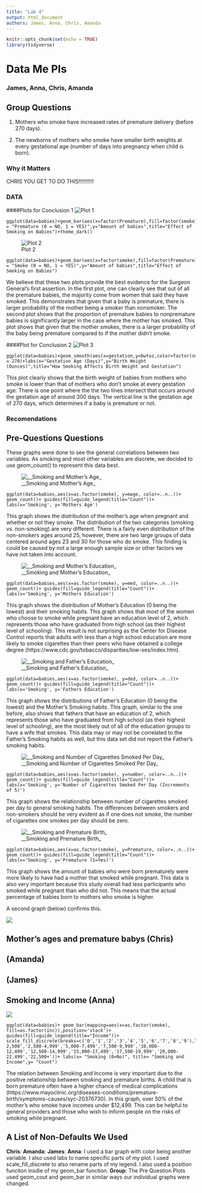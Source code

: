 ---
title: "Lab 4"
output: html_document
authors: James, Anna, Chris, Amanda
---

```{r setup, include=FALSE}
knitr::opts_chunk$set(echo = TRUE)
library(tidyverse)
```
# Data Me Pls
### James, Anna, Chris, Amanda

## Group Questions
1. Mothers who smoke have increased rates of premature delivery (before 270 days).

2. The newborns of mothers who smoke have smaller birth weights at every gestational age (number of days into pregnancy when child is born).

### Why it Matters
CHRIS YOU GET TO DO THIS!!!!!!!!!!

### DATA
####Plots for Conclusion 1
![Plot 1](graphs_q1/babies_vs_premature.png)

```
ggplot(data=babies)+geom_bar(aes(x=factor(Premature),fill=factor(smoke)),position="dodge")+labs(x = "Premature (0 = NO, 1 = YES)",y="Amount of babies",title="Effect of Smoking on Babies")+theme_dark()
```

![Plot 2](graphs_q1/babies_vs_smoking.png)

```
ggplot(data=babies)+geom_bar(aes(x=factor(smoke),fill=factor(Premature)),position="dodge")+labs(x = "Smoke (0 = NO, 1 = YES)",y="Amount of babies",title="Effect of Smoking on Babies")
```

We believe that these two plots provide the best evidence for the Surgeon General's first assertion. In the first plot, one can clearly see that out of all the premature babies, the majority come from women that said they have smoked. This demonstrates that given that a baby is premature, there is larger probability of the mother being a smoker than nonsmoker. The second plot shows that the proportion of premature babies to nonpremature babies is significantly larger in the case where the mother has smoked. This plot shows that given that the mother smokes, there is a larger probability of the baby being premature compared to if the mother didn't smoke. 

####Plot for Conclusion 2
![Plot 3](graphs_q2/weight_age_smoking.png)

```
ggplot(data=babies)+geom_smooth(aes(x=gestation,y=bwtoz,color=factor(smoke)),se=FALSE)+geom_vline(xintercept = 270)+labs(x="Gestation Age (Days)",y="Birth Weight (Ounces)",title="How Smoking Affects Birth Weight and Gestation")
```

This plot clearly shows that the birth weight of babies from mothers who smoke is lower than that of mothers who don't smoke at every gestation age. There is one point where the the two lines intersect that occurs around the gestation age of around 300 days. The vertical line is the gestation age of 270 days, which determines if a baby is premature or not. 

### Recomendations

## Pre-Questions Questions
These graphs were done to see the general correlations between two variables. As smoking and most other variables are discrete, we decided to use geom_count() to represent this data best.

![__Smoking and Mother's Age_](pre question/Pre Plot 2.png)
```
ggplot(data=babies,aes(x=as.factor(smoke), y=mage, color=..n..))+ geom_count()+ guides(fill=guide_legend(title="Count"))+ labs(x='Smoking', y='Mothers Age')
```
This graph shows the distribution of the mother's age when pregnant and whether or not they smoke. The distribution of the two categories (smoking vs. non-smoking) are very different. There is a fairly even distribution of the non-smokers ages around 25, however, there are two large groups of data centered around ages 23 and 30 for those who do smoke. This finding is could be caused by not a large enough sample size or other factors we have not taken into account.

![__Smoking and Mother's Education_](pre question/Pre Plot 1.png)
```
ggplot(data=babies,aes(x=as.factor(smoke), y=med, color=..n..))+ geom_count()+ guides(fill=guide_legend(title="Count"))+ labs(x='Smoking', y='Mothers Education')
```
This graph shows the distribution of Mother's Education (0 being the lowest) and their smoking habits. This graph shows that most of the women who choose to smoke while pregnant have an education level of 2, which represents those who have graduated from high school (as their highest level of schooling). This result is not surprising as the Center for Disease Control reports that adults with less than a high school education are more likely to smoke cigarettes than their peers who have obtained a college degree (https://www.cdc.gov/tobacco/disparities/low-ses/index.htm).

![__Smoking and Father's Education_](pre question/Pre Plot 3.png)
```
ggplot(data=babies,aes(x=as.factor(smoke), y=ded, color=..n..))+ geom_count()+ guides(fill=guide_legend(title="Count"))+ labs(x='Smoking', y='Fathers Education')
```
This graph shows the distributions of Father's Education (0 being the lowest) and the Mother's Smoking habits. This graph, similar to the one before, also shows that fathers that have an education of 2, which represents those who have graduated from high school (as their highest level of schooling), are the most likely out of all of the education groups to have a wife that smokes. This data may or may not be correlated to the Father's Smoking habits as well, but this data set did not report the Father's smoking habits.

![__Smoking and Number of Cigarettes Smoked Per Day_](pre question/Pre Plot 5.png)
```
ggplot(data=babies,aes(x=as.factor(smoke), y=number, color=..n..))+ geom_count()+ guides(fill=guide_legend(title="Count"))+ labs(x='Smoking', y='Number of Cigarettes Smoked Per Day (Increments of 5)')
```
This graph shows the relationship between number of cigarettes smoked per day to general smoking habits. The differences between smokers and non-smokers should be very evident as if one does not smoke, the number of cigarettes one smokes per day should be zero.

![__Smoking and Premature Birth_](pre question/Pre Plot 6.png)
```
ggplot(data=babies,aes(x=as.factor(smoke), y=Premature, color=..n..))+ geom_count()+ guides(fill=guide_legend(title="Count"))+ labs(x='Smoking', y='Premature (1=Yes)')
```
This graph shows the amount of babies who were born prematurely were more likely to have had a mother that smoked while pregnant. This data is also very important because this study overall had less participants who smoked while pregnant than who did not. This means that the actual percentage of babies born to mothers who smoke is higher.

A second graph (below) confirms this. 

![](pre question/Pre Plot 7.png)

## Mother's ages and premature babys (Chris)

## (Amanda)

## (James)

## Smoking and Income (Anna)
![](plots/Anna's plot.png)

```
ggplot(data=babies)+ geom_bar(mapping=aes(x=as.factor(smoke), fill=as.factor(inc)),position='stack')+ guides(fill=guide_legend(title="Income"))+ scale_fill_discrete(breaks=c('0','1','2','3','4','5','6','7','8','9'),labels=c('Under 2,500','2,500-4,999','5,000-7,499','7,500-9,999','10,000-12,499','12,500-14,999','15,000-17,499','17,500-19,999','20,000-22,499','22,500+'))+ labs(x= "Smoking (0=No)", title= "Smoking and Income",y= "Count")
```
The relation between Smoking and Income is very important due to the positive relationship between smoking and premature births. A child that is born premature often have a higher chance of medical complications (https://www.mayoclinic.org/diseases-conditions/premature-birth/symptoms-causes/syc-20376730). In this graph, over 50% of the mother's who smoke have incomes under $12,499. This can be helpful to general providers and those who wish to inform people on the risks of smoking while pregnant.

## A List of Non-Defaults We Used
__Chris__:
__Amanda__:
__James__:
__Anna__: I used a bar graph with color being another variable. I also used labs to name specific parts of my plot. I used scale_fill_discrete to also rename parts of my legend. I also used a position funciton insdie of my geom_bar function.
__Group__: The Pre Question Plots used geom_cout and geom_bar in similar ways our individual graphs were changed.
 